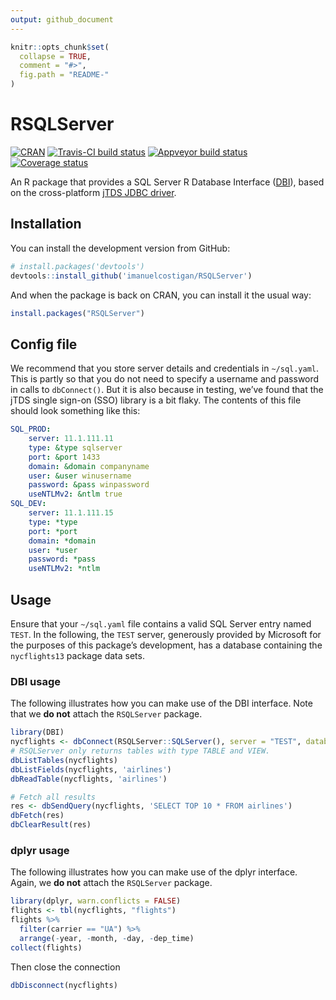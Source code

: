 ```yaml
---
output: github_document
---
```


<!-- README.md is generated from README.Rmd. Please edit that file -->

```r
knitr::opts_chunk$set(
  collapse = TRUE,
  comment = "#>",
  fig.path = "README-"
)
```

# RSQLServer

[![CRAN](http://www.r-pkg.org/badges/version-ago/RSQLServer)](https://cran.r-project.org/package=RSQLServer)
[![Travis-CI build status](https://travis-ci.org/imanuelcostigan/RSQLServer.svg?branch=master)](https://travis-ci.org/imanuelcostigan/RSQLServer)
[![Appveyor build status](https://ci.appveyor.com/api/projects/status/muw348v007ja7dqf?svg=true)](https://ci.appveyor.com/project/imanuelcostigan/rsqlserver)
[![Coverage status](https://codecov.io/gh/imanuelcostigan/RSQLServer/branch/master/graph/badge.svg)](https://codecov.io/gh/imanuelcostigan/RSQLServer)

An R package that provides a SQL Server R Database Interface ([DBI](https://github.com/rstats-db/DBI)), based on the cross-platform [jTDS JDBC driver](http://jtds.sourceforge.net/index.html).

## Installation

You can install the development version from GitHub:

```r
# install.packages('devtools')
devtools::install_github('imanuelcostigan/RSQLServer')
```

And when the package is back on CRAN, you can install it the usual way:

```r
install.packages("RSQLServer")
```


## Config file

We recommend that you store server details and credentials in `~/sql.yaml`. This is partly so that you do not need to specify a username and password in calls to `dbConnect()`. But it is also because in testing, we've found that the jTDS single sign-on (SSO) library is a bit flaky. The contents of this file should look something like this:

```yaml
SQL_PROD:
    server: 11.1.111.11
    type: &type sqlserver
    port: &port 1433
    domain: &domain companyname
    user: &user winusername
    password: &pass winpassword
    useNTLMv2: &ntlm true
SQL_DEV:
    server: 11.1.111.15
    type: *type
    port: *port
    domain: *domain
    user: *user
    password: *pass
    useNTLMv2: *ntlm
```

## Usage

Ensure that your `~/sql.yaml` file contains a valid SQL Server entry named `TEST`. In the following, the `TEST` server, generously provided by Microsoft for the purposes of this package's development, has a database containing the `nycflights13` package data sets.

### DBI usage

The following illustrates how you can make use of the DBI interface. Note that we **do not** attach the `RSQLServer` package.

```r
library(DBI)
nycflights <- dbConnect(RSQLServer::SQLServer(), server = "TEST", database = 'DBItest')
# RSQLServer only returns tables with type TABLE and VIEW.
dbListTables(nycflights)
dbListFields(nycflights, 'airlines')
dbReadTable(nycflights, 'airlines')

# Fetch all results
res <- dbSendQuery(nycflights, 'SELECT TOP 10 * FROM airlines')
dbFetch(res)
dbClearResult(res)

```

### dplyr usage

The following illustrates how you can make use of the dplyr interface. Again, we **do not** attach the `RSQLServer` package.

```r
library(dplyr, warn.conflicts = FALSE)
flights <- tbl(nycflights, "flights")
flights %>% 
  filter(carrier == "UA") %>% 
  arrange(-year, -month, -day, -dep_time)
collect(flights)
```

Then close the connection

```r
dbDisconnect(nycflights)
```

